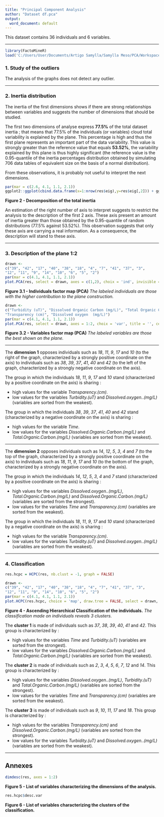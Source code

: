 ```yaml
---
title: "Principal Component Analysis"
author: "Dataset df.pca"
output:
  word_document: default
---
```

This dataset contains 36 individuals and 6 variables.

- - -

```r
library(FactoMineR)
load('C:/Users/User/Documents/Artigo Samylla/Samylla Meso/PCA/Workspace.RData')
```
### 1. Study of the outliers
The analysis of the graphs does not detect any outlier.

- - -

### 2. Inertia distribution
The inertia of the first dimensions shows if there are strong relationships between variables and suggests the number of dimensions that should be studied.

The first two dimensions of analyse express **77.5%** of the total dataset inertia ; that means that 77.5% of the individuals (or variables) cloud total variability is explained by the plane.
This percentage is high and thus the first plane represents an important part of the data variability.
This value is strongly greater than the reference value that equals **53.52%**, the variability explained by this plane is thus highly significant
(the reference value is the 0.95-quantile of the inertia percentages distribution obtained by simulating 706 data tables of equivalent size on the basis of a normal distribution).

From these observations, it is probably not useful to interpret the next dimensions.

```r
par(mar = c(2.6, 4.1, 1.1, 2.1))
ggplot2::ggplot(cbind.data.frame(x=1:nrow(res$eig),y=res$eig[,2])) + ggplot2::aes(x=x, y=y)+ ggplot2::geom_col(fill="blue") + ggplot2::xlab("Dimension") + ggplot2::ylab("Percentage of variance") + ggplot2::ggtitle("Decomposition of the total inertia") + ggplot2::theme_light() + ggplot2::theme(plot.title = ggplot2::element_text(hjust =0.5)) + ggplot2::scale_x_continuous(breaks=1:nrow(res$eig))
```

**Figure 2 - Decomposition of the total inertia**

An estimation of the right number of axis to interpret suggests to restrict the analysis to the description of the first 2 axis.
These axis present an amount of inertia greater than those obtained by the 0.95-quantile of random distributions (77.5% against 53.52%).
This observation suggests that only these axis are carrying a real information.
As a consequence, the description will stand to these axis.

- - -

### 3. Description of the plane 1:2

```r
drawn <-
c("39", "42", "17", "40", "38", "18", "4", "7", "41", "37", "3", 
"12", "11", "9", "14", "10", "6", "5", "2")
par(mar = c(4.1, 4.1, 1.1, 2.1))
plot.PCA(res, select = drawn, axes = c(1,2), choix = 'ind', invisible = 'quali', title = '', cex = cex)
```

**Figure 3.1 - Individuals factor map (PCA)**
*The labeled individuals are those with the higher contribution to the plane construction.*

```r
drawn <-
c("Turbidity (uT)", "Dissolved Organic Carbon (mg/L)", "Total Organic Carbon (mg/L)", 
"Transparency (cm)", "Dissolved oxygen  (mg/L)")
par(mar = c(4.1, 4.1, 1.1, 2.1))
plot.PCA(res, select = drawn, axes = 1:2, choix = 'var', title = '', cex = cex)
```

**Figure 3.2 - Variables factor map (PCA)**
*The labeled variables are those the best shown on the plane.*

* * *

The **dimension 1** opposes individuals such as *18*, *11*, *9*, *17* and *10* (to the right of the graph, characterized by a strongly positive coordinate on the axis)
to individuals such as *38*, *39*, *37*, *41*, *40* and *42* (to the left of the graph, characterized by a strongly negative coordinate on the axis).

The group in which the individuals *18*, *11*, *9*, *17* and *10* stand (characterized by a positive coordinate on the axis) is sharing :

- high values for the variable *Transparency.(cm)*.
- low values for the variables *Turbidity.(uT)* and *Dissolved.oxygen..(mg/L)* (variables are sorted from the weakest).

The group in which the individuals *38*, *39*, *37*, *41*, *40* and *42* stand (characterized by a negative coordinate on the axis) is sharing :

- high values for the variable *Time*.
- low values for the variables *Dissolved.Organic.Carbon.(mg/L)* and *Total.Organic.Carbon.(mg/L)* (variables are sorted from the weakest).


* * *

The **dimension 2** opposes individuals such as *14*, *12*, *5*, *3*, *4* and *7* (to the top of the graph, characterized by a strongly positive coordinate on the axis)
to individuals such as *18*, *11*, *9*, *17* and *10* (to the bottom of the graph, characterized by a strongly negative coordinate on the axis).

The group in which the individuals *14*, *12*, *5*, *3*, *4* and *7* stand (characterized by a positive coordinate on the axis) is sharing :

- high values for the variables *Dissolved.oxygen..(mg/L)*, *Total.Organic.Carbon.(mg/L)* and *Dissolved.Organic.Carbon.(mg/L)* (variables are sorted from the strongest).
- low values for the variables *Time* and *Transparency.(cm)* (variables are sorted from the weakest).

The group in which the individuals *18*, *11*, *9*, *17* and *10* stand (characterized by a negative coordinate on the axis) is sharing :

- high values for the variable *Transparency.(cm)*.
- low values for the variables *Turbidity.(uT)* and *Dissolved.oxygen..(mg/L)* (variables are sorted from the weakest).


- - -

### 4. Classification

```r
res.hcpc = HCPC(res, nb.clust = -1, graph = FALSE)
```

```r
drawn <-
c("39", "42", "17", "40", "38", "18", "4", "7", "41", "37", "3", 
"12", "11", "9", "14", "10", "6", "5", "2")
par(mar = c(4.1, 4.1, 1.1, 2.1))
plot.HCPC(res.hcpc, choice = 'map', draw.tree = FALSE, select = drawn, title = '')
```

**Figure 4 - Ascending Hierarchical Classification of the individuals.**
*The classification made on individuals reveals 3 clusters.*


The **cluster 1** is made of individuals such as *37*, *38*, *39*, *40*, *41* and *42*. This group is characterized by :

- high values for the variables *Time* and *Turbidity.(uT)* (variables are sorted from the strongest).
- low values for the variables *Dissolved.Organic.Carbon.(mg/L)* and *Total.Organic.Carbon.(mg/L)* (variables are sorted from the weakest).

The **cluster 2** is made of individuals such as *2*, *3*, *4*, *5*, *6*, *7*, *12* and *14*. This group is characterized by :

- high values for the variables *Dissolved.oxygen..(mg/L)*, *Turbidity.(uT)* and *Total.Organic.Carbon.(mg/L)* (variables are sorted from the strongest).
- low values for the variables *Time* and *Transparency.(cm)* (variables are sorted from the weakest).

The **cluster 3** is made of individuals such as *9*, *10*, *11*, *17* and *18*. This group is characterized by :

- high values for the variables *Transparency.(cm)* and *Dissolved.Organic.Carbon.(mg/L)* (variables are sorted from the strongest).
- low values for the variables *Turbidity.(uT)* and *Dissolved.oxygen..(mg/L)* (variables are sorted from the weakest).

- - -

## Annexes
```r
dimdesc(res, axes = 1:2)
```
**Figure 5 - List of variables characterizing the dimensions of the analysis.**



```r
res.hcpc$desc.var
```
**Figure 6 - List of variables characterizing the clusters of the classification.**


